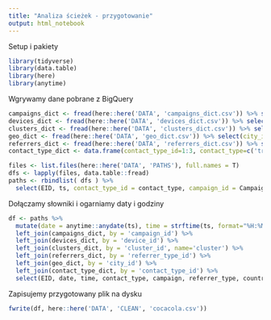 ```yaml
---
title: "Analiza ścieżek - przygotowanie"
output: html_notebook
---
```


Setup i pakiety
```r
library(tidyverse)
library(data.table)
library(here)
library(anytime)
```


Wgrywamy dane pobrane z BigQuery

```r
campaigns_dict <- fread(here::here('DATA', 'campaigns_dict.csv')) %>% select(campaign_id = id, campaign = name)
devices_dict <- fread(here::here('DATA', 'devices_dict.csv')) %>% select(device_id = id, device = name)
clusters_dict <- fread(here::here('DATA', 'clusters_dict.csv')) %>% select(cluster_id = id, cluster)
geo_dict <- fread(here::here('DATA', 'geo_dict.csv')) %>% select(city_id = cityId, city, country)
referrers_dict <- fread(here::here('DATA', 'referrers_dict.csv')) %>% select(referrer_type_id = id, referrer_type = ReferrerType)
contact_type_dict <- data.frame(contact_type_id=1:3, contact_type=c('trackingpoint', 'click', 'impression'))

files <- list.files(here::here('DATA', 'PATHS'), full.names = T)
dfs <- lapply(files, data.table::fread)
paths <- rbindlist( dfs ) %>%
  select(EID, ts, contact_type_id = contact_type, campaign_id = CampaignId, referrer_type_id = referrer_type, device_id = DeviceTypeId, city_id = city, cluster_id = cluster, conversion)
```

Dołączamy słowniki i ogarniamy daty i godziny

```r
df <- paths %>%
  mutate(date = anytime::anydate(ts), time = strftime(ts, format="%H:%M:%S")) %>%
  left_join(campaigns_dict, by = 'campaign_id') %>%
  left_join(devices_dict, by = 'device_id') %>%
  left_join(clusters_dict, by = 'cluster_id', name='cluster') %>%
  left_join(referrers_dict, by = 'referrer_type_id') %>%
  left_join(geo_dict, by = 'city_id') %>%
  left_join(contact_type_dict, by = 'contact_type_id') %>%
  select(EID, date, time, contact_type, campaign, referrer_type, country, city, device, cluster, conversion)
```

Zapisujemy przygotowany plik na dysku

```r
fwrite(df, here::here('DATA', 'CLEAN', 'cocacola.csv'))
```


